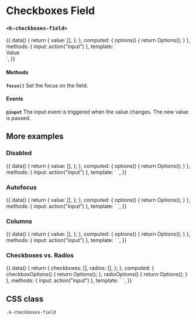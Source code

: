 
<Meta
  title="UI | Form / Field / Checkboxes Field"
  component={CheckboxesField}
  decorators={[Padding]}
/>

# Checkboxes Field
### `<k-checkboxes-field>`

<Preview>
  <Story name="Regular">
    {{
      data() {
        return {
          value: [],
        };
      },
      computed: {
        options() {
          return Options();
        }
      },
      methods: {
        input: action("input")
      },
      template: `
        <div>
          <k-checkboxes-field
            v-model="value"
            :options="options"
            class="mb-8"
            label="Checkboxes"
            @input="input"
          />
          <k-headline class="mb-3">Value</k-headline>
          <k-code-block :code="value" />
        </div>
      `,
    }}
  </Story>
</Preview>

<Props of={CheckboxesField} />

#### Methods

**`focus()`**
Set the focus on the field.

#### Events

**`@input`**
The input event is triggered when the value changes. The new value is passed.


## More examples

### Disabled
<Preview>
  <Story name="Disabled">
    {{
      data() {
        return {
          value: [],
        };
      },
      computed: {
        options() {
          return Options();
        }
      },
      methods: {
        input: action("input")
      },
      template: `
        <k-checkboxes-field
          v-model="value"
          :disabled="true"
          :options="options"
          label="Checkboxes"
          @input="input"
        />
      `,
    }}
  </Story>
</Preview>

### Autofocus
<Preview>
  <Story name="Autofocus">
    {{
      data() {
        return {
          value: [],
        };
      },
      computed: {
        options() {
          return Options();
        }
      },
      methods: {
        input: action("input")
      },
      template: `
        <k-checkboxes-field
          v-model="value"
          :autofocus="true"
          :options="options"
          label="Checkboxes"
          @input="input"
        />
      `,
    }}
  </Story>
</Preview>

### Columns
<Preview>
  <Story name="Columns">
    {{
      data() {
        return {
          value: [],
        };
      },
      computed: {
        options() {
          return Options();
        }
      },
      methods: {
        input: action("input")
      },
      template: `
        <k-checkboxes-field
          v-model="value"
          :columns="3"
          :options="options"
          label="Checkboxes"
          @input="input"
        />
      `,
    }}
  </Story>
</Preview>

### Checkboxes vs. Radios
<Preview>
  <Story name="Checkoxes vs. Radios">
    {{
      data() {
        return {
          checkboxes: [],
          radios: [],
        };
      },
      computed: {
        checkboxOptions() {
          return Options();
        },
        radioOptions() {
          return Options();
        }
      },
      methods: {
        input: action("input")
      },
      template: `
        <k-grid gutter="large">
          <k-column width="1/2">
            <k-checkboxes-field
              v-model="checkboxes"
              :columns="3"
              :options="checkboxOptions"
              class="mb-6"
              label="Checkboxes"
              @input="input"
            />
            <k-code-block :code="checkboxes" />
          </k-column>
          <k-column width="1/2">
            <k-radio-field
              v-model="radios"
              :columns="3"
              :options="radioOptions"
              class="mb-6"
              label="Radios"
              @input="input"
            />
            <k-code-block :code="radios" />
          </k-column>
        </k-grid>
      `,
    }}
  </Story>
</Preview>

## CSS class
`.k-checkboxes-field`
